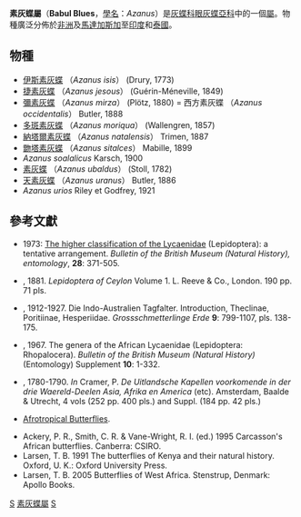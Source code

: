 {{NoteTA
|G1=Butterfly
}}
{{Automatic Taxobox
| taxon = Azanus
| authority = Moore, [1881]
| image = Bright Babul Blue Azanus ubaldus Yavatmal Maharashtra Sept 2011 (3).JPG
| image_caption = 素灰蝶
| type_species = [[素灰蝶|素灰蝶]]<br />''Papilio ubaldus''
| type_species_authority = Stoll, [1782]
| subdivision_ranks = [[物種|物種]]
| subdivision = 有10種，詳見正文。
| synonyms =
''Azanisis'' Kemal 2004
}}

'''素灰蝶屬'''（'''Babul Blues'''，[[學名|學名]]：''Azanus''）是[[灰蝶科|灰蝶科]][[眼灰蝶亞科|眼灰蝶亞科]]中的一個[[屬|屬]]。物種廣泛分佈於[[非洲|非洲]]及[[馬達加斯加|馬達加斯加]]至[[印度|印度]]和[[泰國|泰國]]。

== 物種 ==
* [[伊斯素灰蝶|伊斯素灰蝶]] （''Azanus isis''） (Drury, 1773)
* [[捷素灰蝶|捷素灰蝶]] （''Azanus jesous''） (Guérin-Méneville, 1849) 
* [[彌素灰蝶|彌素灰蝶]] （''Azanus mirza''） (Plötz, 1880) = 西方素灰蝶 （''Azanus occidentalis''） Butler, 1888
* [[多斑素灰蝶|多斑素灰蝶]] （''Azanus moriqua''） (Wallengren, 1857)
* [[納塔爾素灰蝶|納塔爾素灰蝶]] （''Azanus natalensis''） Trimen, 1887
* [[朆塔素灰蝶|朆塔素灰蝶]] （''Azanus sitalces''） Mabille, 1899
* ''Azanus soalalicus'' Karsch, 1900
* [[素灰蝶|素灰蝶]] （''Azanus ubaldus''） (Stoll, 1782)
* [[天素灰蝶|天素灰蝶]] （''Azanus uranus''） Butler, 1886
* ''Azanus urios'' Riley et Godfrey, 1921

== 參考文獻 ==
<references/>
*{{aut|Eliot, J.N.}} 1973: [http://www.biodiversitylibrary.org/item/19407#461 The higher classification of the Lycaenidae] {{Wayback|url=http://www.biodiversitylibrary.org/item/19407#461 |date=20120927230926 }} (Lepidoptera): a tentative arrangement. ''Bulletin of the British Museum (Natural History), entomology'', '''28''': 371-505.
*{{aut|Moore, F.}}, 1881. ''Lepidoptera of Ceylon'' Volume 1. L. Reeve & Co., London. 190 pp. 71 pls.
*{{aut|Seitz, A.}}, 1912-1927. Die Indo-Australien Tagfalter. Introduction, Theclinae, Poritiinae, Hesperiidae. ''Grossschmetterlinge Erde'' '''9''': 799-1107, pls. 138-175.
*{{aut|Stempffer, H.}}, 1967.  The genera of the African Lycaenidae (Lepidoptera: Rhopalocera).  ''Bulletin of the British Museum (Natural History)'' (Entomology) Supplement '''10''': 1-332.
*{{aut|Stoll, C.}}, 1780-1790. ''In'' Cramer, P. ''De Uitlandsche Kapellen voorkomende in der drie Waereld-Deelen Asia, Afrika en America'' (etc). Amsterdam, Baalde & Utrecht, 4 vols (252 pp. 400 pls.) and Suppl. (184 pp. 42 pls.)
*{{aut|Williams, M.}}[https://web.archive.org/web/20101008213134/http://www.atbutterflies.com/intro.htm Afrotropical Butterflies].
*Ackery, P. R., Smith, C. R. & Vane-Wright, R. I. (ed.) 1995 Carcasson's African butterflies. Canberra: CSIRO.
*Larsen, T. B. 1991 The butterflies of Kenya and their natural history. Oxford, U. K.: Oxford University Press.
*Larsen, T. B. 2005 Butterflies of West Africa. Stenstrup, Denmark: Apollo Books.

{{Commons category|Azanus}}

{{taxonbar}}
[[Category:_1881年描述的分类群|S]]
[[Category:素灰蝶屬|]]
[[Category:眼灰蝶族|S]]